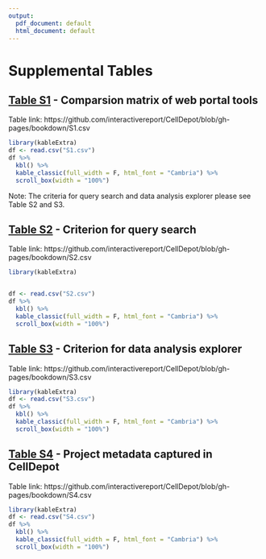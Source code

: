 ```yaml
---
output:
  pdf_document: default
  html_document: default
---
```

# Supplemental Tables {#SITable}

## [Table S1](https://github.com/interactivereport/CellDepot/blob/gh-pages/bookdown/S1.csv) - Comparsion matrix of web portal tools {-}
Table link: https://github.com/interactivereport/CellDepot/blob/gh-pages/bookdown/S1.csv
```r
library(kableExtra)
df <- read.csv("S1.csv")
df %>%
  kbl() %>%
  kable_classic(full_width = F, html_font = "Cambria") %>%
  scroll_box(width = "100%")
```
Note: The criteria for query search and data analysis explorer please see Table S2 and S3.

## [Table S2](https://github.com/interactivereport/CellDepot/blob/gh-pages/bookdown/S2.csv) - Criterion for query search {-}
Table link: https://github.com/interactivereport/CellDepot/blob/gh-pages/bookdown/S2.csv
```r
library(kableExtra)


df <- read.csv("S2.csv")
df %>%
  kbl() %>%
  kable_classic(full_width = F, html_font = "Cambria") %>%
  scroll_box(width = "100%")
```

## [Table S3](https://github.com/interactivereport/CellDepot/blob/gh-pages/bookdown/S3.csv) - Criterion for data analysis explorer {-}
Table link: https://github.com/interactivereport/CellDepot/blob/gh-pages/bookdown/S3.csv
```r
library(kableExtra)
df <- read.csv("S3.csv")
df %>%
  kbl() %>%
  kable_classic(full_width = F, html_font = "Cambria") %>%
  scroll_box(width = "100%")
```

## [Table S4](https://github.com/interactivereport/CellDepot/blob/gh-pages/bookdown/S4.csv) - Project metadata captured in CellDepot {-}
Table link: https://github.com/interactivereport/CellDepot/blob/gh-pages/bookdown/S4.csv
```r
library(kableExtra)
df <- read.csv("S4.csv")
df %>%
  kbl() %>%
  kable_classic(full_width = F, html_font = "Cambria") %>%
  scroll_box(width = "100%")
```


